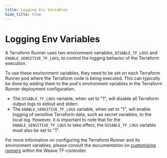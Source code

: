 ```yaml
---
title: Logging Env Variables
hide_title: true
---
```


# Logging Env Variables

A Terraform Runner uses two environment variables, `DISABLE_TF_LOGS` and `ENABLE_SENSITIVE_TF_LOGS`, to control the logging behavior of the Terraform execution.

To use these environment variables, they need to be set on each Terraform Runner pod where the Terraform code is being executed.
This can typically be done by adding them to the pod's environment variables in the Terraform Runner deployment configuration.

- The `DISABLE_TF_LOGS` variable, when set to "1", will disable all Terraform output logs to stdout and stderr.
- The `ENABLE_SENSITIVE_TF_LOGS` variable, when set to "1", will enable logging of sensitive Terraform data,
such as secret variables, to the local log. However, it is important to note that for the `ENABLE_SENSITIVE_TF_LOGS` to take effect,
the `DISABLE_TF_LOGS` variable must also be set to "1".

For more information on configuring the Terraform Runner and its environment variables,
please consult the documentation on [customizing runners](../using-terraform-cr/customize-runner) within the Weave TF-controller.
